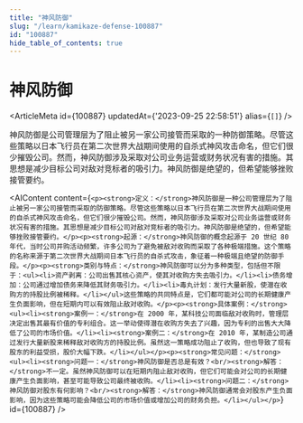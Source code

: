 ```yaml
---
title: "神风防御"
slug: "/learn/kamikaze-defense-100887"
id: "100887"
hide_table_of_contents: true
---
```



# 神风防御

<ArticleMeta id={100887} updatedAt={'2023-09-25 22:58:51'} alias={`[]`} />
<div className='border-solid border-b border-t-0 my-4 border-[var(--ifm-color-gray-300)]' />

神风防御是公司管理层为了阻止被另一家公司接管而采取的一种防御策略。尽管这些策略以日本飞行员在第二次世界大战期间使用的自杀式神风攻击命名，但它们很少摧毁公司。然而，神风防御涉及采取对公司业务运营或财务状况有害的措施。其思想是减少目标公司对敌对竞标者的吸引力。神风防御是绝望的，但希望能够挫败接管要约。

<AIContent content={`<p><strong>定义：</strong>神风防御是一种公司管理层为了阻止被另一家公司接管而采取的防御策略。尽管这些策略以日本飞行员在第二次世界大战期间使用的自杀式神风攻击命名，但它们很少摧毁公司。然而，神风防御涉及采取对公司业务运营或财务状况有害的措施。其思想是减少目标公司对敌对竞标者的吸引力。神风防御是绝望的，但希望能够挫败接管要约。</p><p><strong>起源：</strong>神风防御的概念起源于 20 世纪 80 年代，当时公司并购活动频繁，许多公司为了避免被敌对收购而采取了各种极端措施。这个策略的名称来源于第二次世界大战期间日本飞行员的自杀式攻击，象征着一种极端且绝望的防御手段。</p><p><strong>类别与特点：</strong>神风防御可以分为多种类型，包括但不限于：<ul><li>资产剥离：公司出售其核心资产，使其对收购方失去吸引力。</li><li>债务增加：公司通过增加债务来降低其财务吸引力。</li><li>毒丸计划：发行大量新股，使潜在收购方的持股比例被稀释。</li></ul>这些策略的共同特点是，它们都可能对公司的长期健康产生负面影响，但在短期内可以有效阻止敌对收购。</p><p><strong>具体案例：</strong><ul><li><strong>案例一：</strong>在 2000 年，某科技公司面临敌对收购时，管理层决定出售其最有价值的专利组合。这一举动使得潜在收购方失去了兴趣，因为专利的出售大大降低了公司的市场价值。</li><li><strong>案例二：</strong>在 2010 年，某制造公司通过发行大量新股来稀释敌对收购方的持股比例。虽然这一策略成功阻止了收购，但也导致了现有股东的利益受损，股价大幅下跌。</li></ul></p><p><strong>常见问题：</strong><ul><li><strong>问题一：</strong>神风防御是否总是有效？<br/><strong>解答：</strong>不一定。虽然神风防御可以在短期内阻止敌对收购，但它们可能会对公司的长期健康产生负面影响，甚至可能导致公司最终被收购。</li><li><strong>问题二：</strong>神风防御对股东有何影响？<br/><strong>解答：</strong>神风防御通常会对股东产生负面影响，因为这些策略可能会降低公司的市场价值或增加公司的财务负担。</li></ul></p>`} id={100887} />
